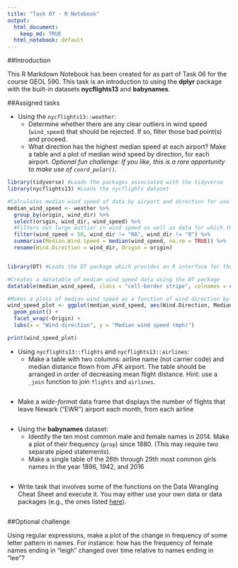 ```yaml
---
title: "Task 07 - R Notebook"
output:
  html_document:
    keep_md: TRUE
  html_notebook: default
---
```


##Introduction

This R Markdown Notebook has been created for as part of Task 06 for the course GEOL 590. This task is an introduction to using the **dplyr** package with the built-in datasets **nycflights13** and **babynames**.

##Assigned tasks

* Using the `nycflights13::weather`:
    * Determine whether there are any clear outliers in wind speed (`wind_speed`) that should be rejected. If so, filter those bad point(s) and proceed.
    * What direction has the highest median speed at each airport? Make a table and a plot of median wind speed by direction, for each airport. *Optional fun challenge: If you like, this is a rare opportunity to make use of `coord_polar()`.*
    
```r
library(tidyverse) #Loads the packages associated with the tidyverse
library(nycflights13) #Loads the nycflights dataset

#Calculates median wind speed of data by airport and direction for use in table and plot
median_wind_speed <- weather %>%
  group_by(origin, wind_dir) %>%
  select(origin, wind_dir, wind_speed) %>%
  #Filters out large outlier in wind speed as well as data for which there is no wind direction specified
  filter(wind_speed < 50, wind_dir != "NA", wind_dir != "0") %>%
  summarise(Median.Wind.Speed = median(wind_speed, na.rm = TRUE)) %>%
  rename(Wind.Direction = wind_dir, Origin = origin)


library(DT) #Loads the DT package which provides an R interface for the JavaScript library DataTables

#Creates a datatable of median wind speed data using the DT package
datatable(median_wind_speed, class = "cell-border stripe", colnames = c("Airport", "Wind Direction", "Median Wind Speed (mph)"))

#Makes a plots of median wind speed as a function of wind direction by airport
wind_speed_plot <- ggplot(median_wind_speed, aes(Wind.Direction, Median.Wind.Speed, color = Median.Wind.Speed)) +
  geom_point() +
  facet_wrap(~Origin) +
  labs(x = "Wind direction", y = "Median wind speed (mph)")

print(wind_speed_plot)

```

* Using `nycflights13::flights` and `nycflights13::airlines`:
    * Make a table with two columns: airline name (not carrier code) and median distance flown from JFK airport. The table should be arranged in order of decreasing mean flight distance. Hint: use a `_join` function to join `flights` and `airlines`.
    
```r

```

* Make a *wide-format* data frame that displays the number of flights that leave Newark ("EWR") airport each month, from each airline

```r

```

* Using the **babynames** dataset:
    * Identify the ten most common male and female names in 2014. Make a plot of their frequency (`prop`) since 1880. (This may require two separate piped statements). 
    * Make a single table of the 26th through 29th most common girls names in the year 1896, 1942, and 2016

```r

```

* Write task that involves some of the functions on the Data Wrangling Cheat Sheet and execute it. You may either use your own data or data packages (e.g., the ones listed [here](https://blog.rstudio.org/2014/07/23/new-data-packages/)).

```r

```

##Optional challenge

Using regular expressions, make a plot of the change in frequency of some letter pattern in names. For instance: how has the frequency of female names ending in "leigh" changed over time relative to names ending in "lee"?

```r

```

